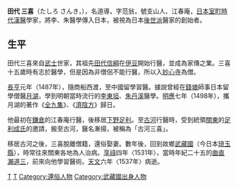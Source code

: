 {{Unreferenced|time=2009-11-24T21:41:22+00:00}}
'''田代 三喜'''（たしろ さんき，{{bd|1465年||1537年}}），名道導，字范翁，號支山人、江春庵，[[日本|日本]][[室町時代|室町時代]][[漢醫|漢醫]]學家，將李、朱醫學傳入日本，被視為日本[[後世派|後世派]]醫家的創始者。

==生平==
田代三喜來自[[武士|武士]]世家，其祖先[[田代信綱|田代信綱]]在[[伊豆|伊豆]]開始行醫，並成為家傳之業。三喜十五歲時有志於醫學，但是因為非僧侶不能行醫，所以入[[妙心寺|妙心寺]]為僧。

[[長亨|長亨]]元年（1487年），隨商船西渡，至中國留學習醫。據說曾經在[[錢塘|錢塘]]師事日本留學僧醫[[月湖|月湖]]，學到明朝當時流行的[[李東垣|李東垣]]、[[朱丹溪|朱丹溪]]醫學。[[明應_(日本)|明應]]七年（1498年），攜月湖的著作《[[全九集|全九集]]》、《[[濟陰方|濟陰方]]》歸日。

他最初在[[鎌倉|鎌倉]]的江春庵行醫，後移居[[下野|下野]][[足利|足利]]。至[[古河|古河]]行醫時，受到統領[[关东地方|關東]]的[[足利成氏|足利成氏]]的邀請，搬至古河，醫名漸揚，被稱為「古河三喜」。

移居古河之後，三喜脫離僧籍，還俗娶妻。數年後，回到故鄉[[武藏國|武藏國]]（今日本[[琦玉縣|琦玉縣]]），時常往來關東各地為人治病。[[享祿|享祿]]四年〈1531年〉，當時年紀二十五的[[曲直瀨道三|曲直瀨道三]]，前來向他學習醫術。[[天文|天文]]六年〈1537年〉病逝。

[[Category:日本漢醫學家|T]]
[[Category:戰國時代人物_(日本)|T]]
[[Category:還俗人物|Category:還俗人物]]
[[Category:武藏國出身人物|Category:武藏國出身人物]]